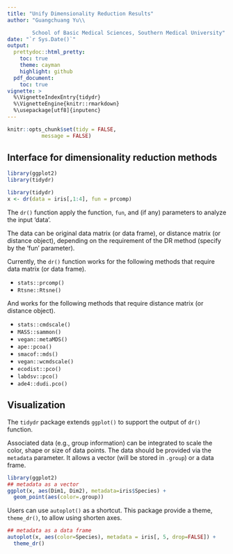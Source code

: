 ```yaml
---
title: "Unify Dimensionality Reduction Results"
author: "Guangchuang Yu\\

        School of Basic Medical Sciences, Southern Medical University"
date: "`r Sys.Date()`"
output:
  prettydoc::html_pretty:
    toc: true
    theme: cayman
    highlight: github
  pdf_document:
    toc: true
vignette: >
  %\VignetteIndexEntry{tidydr}
  %\VignetteEngine{knitr::rmarkdown}
  %\usepackage[utf8]{inputenc}
---
```


```r
knitr::opts_chunk$set(tidy = FALSE,
		   message = FALSE)
```




## Interface for dimensionality reduction methods


```r
library(ggplot2)
library(tidydr) 
```


```r
library(tidydr)
x <- dr(data = iris[,1:4], fun = prcomp)
```

The `dr()` function apply the function, `fun`, and (if any) parameters to analyze the input 'data'. 

The data can be original data matrix (or data frame), or distance matrix (or distance object), depending on the requirement of the DR method (specify by the 'fun' parameter).

Currently, the `dr()` function works for the following methods that require data matrix (or data frame).

+ `stats::prcomp()`
+ `Rtsne::Rtsne()`

And works for the following methods that require distance matrix (or distance object).

- `stats::cmdscale()`
- `MASS::sammon()`
- `vegan::metaMDS()`
- `ape::pcoa()`
- `smacof::mds()`
- `vegan::wcmdscale()`
- `ecodist::pco()`
- `labdsv::pco()`
- `ade4::dudi.pco()`

## Visualization

The `tidydr` package extends `ggplot()` to support the output of `dr()` function. 

Associated data (e.g., group information) can be integrated to scale the color, shape or size of data points. The data should be provided via the `metadata` parameter. It allows a vector (will be stored in `.group`) or a data frame.

```r
library(ggplot2)
## metadata as a vector
ggplot(x, aes(Dim1, Dim2), metadata=iris$Species) + 
  geom_point(aes(color=.group))
```

Users can use `autoplot()` as a shortcut. This package provide a theme, `theme_dr()`, to allow using shorten axes. 

```r
## metadata as a data frame
autoplot(x, aes(color=Species), metadata = iris[, 5, drop=FALSE]) +
  theme_dr()
```
